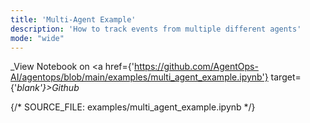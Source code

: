 ```yaml
---
title: 'Multi-Agent Example'
description: 'How to track events from multiple different agents'
mode: "wide"
---
```

_View Notebook on <a href={'https://github.com/AgentOps-AI/agentops/blob/main/examples/multi_agent_example.ipynb'} target={'_blank'}>Github</a>_

{/*  SOURCE_FILE: examples/multi_agent_example.ipynb  */}